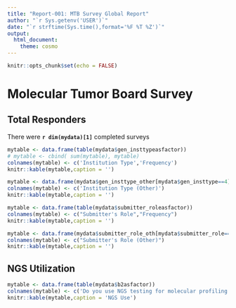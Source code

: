 ```yaml
---
title: "Report-001: MTB Survey Global Report"
author: "`r Sys.getenv('USER')`"
date: "`r strftime(Sys.time(),format='%F %T %Z')`"
output: 
  html_document: 
    theme: cosmo
---
```


```r
knitr::opts_chunk$set(echo = FALSE)
```

# Molecular Tumor Board Survey

## Total Responders

There were __`r dim(mydata)[1]`__ completed surveys

```r
mytable <- data.frame(table(mydata$gen_insttypeasfactor))
# mytable <- cbind( sum(mytable), mytable)
colnames(mytable) <- c('Institution Type','Frequency')
knitr::kable(mytable,caption = '')
```

```r
mytable <- data.frame(mydata$gen_insttype_other[mydata$gen_insttype==4])
colnames(mytable) <- c('Institution Type (Other)')
knitr::kable(mytable,caption = '')
```

<p style="page-break-before: always" />

```r
mytable <- data.frame(table(mydata$submitter_roleasfactor))
colnames(mytable) <- c("Submitter's Role","Frequency")
knitr::kable(mytable,caption = '')
```

```r
mytable <- data.frame(mydata$submitter_role_oth[mydata$submitter_role==99 & mydata$submitter_role_oth != ''])
colnames(mytable) <- c("Submitter's Role (Other)")
knitr::kable(mytable,caption = '')
```

<p style="page-break-before: always" />

## NGS Utilization

```r
mytable <- data.frame(table(mydata$b2asfactor))
colnames(mytable) <- c('Do you use NGS testing for molecular profiling of advanced solid tumors, recommended by NCCN?','Frequency')
knitr::kable(mytable,caption = 'NGS Use')
```

